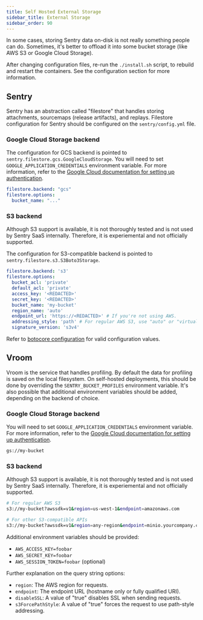```yaml
---
title: Self Hosted External Storage
sidebar_title: External Storage
sidebar_order: 90
---
```


In some cases, storing Sentry data on-disk is not really something people can do. Sometimes, it's better to offload it into some bucket storage (like AWS S3 or Google Cloud Storage).

<Alert title="Note" level="info">
    After changing configuration files, re-run the <code>./install.sh</code> script, to rebuild and restart the containers. See the <Link to="/self-hosted/#configuration">configuration section</Link> for more information.
</Alert>

## Sentry

Sentry has an abstraction called "filestore" that handles storing attachments, sourcemaps (release artifacts), and replays. Filestore configuration for Sentry should be configured on the `sentry/config.yml` file.

### Google Cloud Storage backend

The configuration for GCS backend is pointed to `sentry.filestore.gcs.GoogleCloudStorage`. You will need to set `GOOGLE_APPLICATION_CREDENTIALS` environment variable. For more information, refer to the [Google Cloud documentation for setting up authentication](https://cloud.google.com/storage/docs/reference/libraries#setting_up_authentication).

```yaml
filestore.backend: "gcs"
filestore.options:
  bucket_name: "..."
```

### S3 backend

<Alert title="Warning" level="warning">
  Although S3 support is available, it is not thoroughly tested and is not used by Sentry SaaS internally. Therefore, it is experiemental and not officially supported. 
</Alert>

The configuration for S3-compatible backend is pointed to `sentry.filestore.s3.S3Boto3Storage`.

```yaml
filestore.backend: 's3'
filestore.options:
  bucket_acl: 'private'
  default_acl: 'private'
  access_key: '<REDACTED>'
  secret_key: '<REDACTED>'
  bucket_name: 'my-bucket'
  region_name: 'auto'
  endpoint_url: 'https://<REDACTED>' # If you're not using AWS.
  addressing_style: 'path' # For regular AWS S3, use "auto" or "virtual". For other S3-compatible API like MinIO or Ceph, use "path".
  signature_version: 's3v4'
```

Refer to [botocore configuration](https://botocore.amazonaws.com/v1/documentation/api/latest/reference/config.html) for valid configuration values.

## Vroom

Vroom is the service that handles profiling. By default the data for profiling is saved on the local filesystem. On self-hosted deployments, this should be done by overriding the `SENTRY_BUCKET_PROFILES` environment variable. It's also possible that additional environment variables should be added, depending on the backend of choice.

### Google Cloud Storage backend

You will need to set `GOOGLE_APPLICATION_CREDENTIALS` environment variable. For more information, refer to the [Google Cloud documentation for setting up authentication](https://cloud.google.com/storage/docs/reference/libraries#setting_up_authentication).

```bash
gs://my-bucket
```

### S3 backend

<Alert title="Note" level="warning">
  Although S3 support is available, it is not thoroughly tested and is not used by Sentry SaaS internally. Therefore, it is experiemental and not officially supported. 
</Alert>

```bash
# For regular AWS S3
s3://my-bucket?awssdk=v1&region=us-west-1&endpoint=amazonaws.com

# For other S3-compatible APIs
s3://my-bucket?awssdk=v1&region=any-region&endpoint=minio.yourcompany.com&s3ForcePathStyle=true&disableSSL
```

Additional environment variables should be provided:
- `AWS_ACCESS_KEY=foobar`
- `AWS_SECRET_KEY=foobar`
- `AWS_SESSION_TOKEN=foobar` (optional)

Further explanation on the query string options:
- `region`: The AWS region for requests.
- `endpoint`: The endpoint URL (hostname only or fully qualified URI).
- `disableSSL`: A value of "true" disables SSL when sending requests.
- `s3ForcePathStyle`: A value of "true" forces the request to use path-style addressing.
